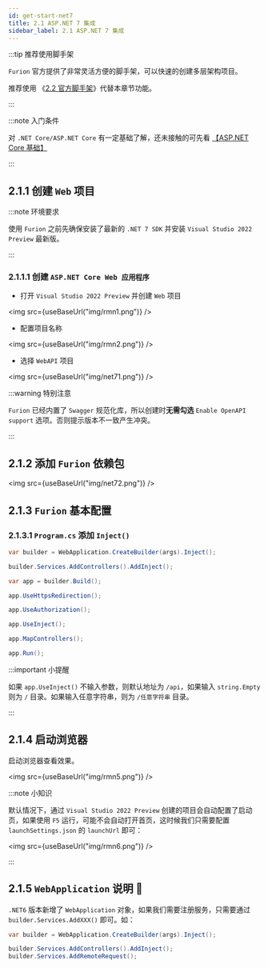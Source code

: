 ```yaml
---
id: get-start-net7
title: 2.1 ASP.NET 7 集成
sidebar_label: 2.1 ASP.NET 7 集成
---
```


:::tip 推荐使用脚手架

`Furion` 官方提供了非常灵活方便的脚手架，可以快速的创建多层架构项目。

推荐使用 《[2.2 官方脚手架](template.mdx)》代替本章节功能。

:::


:::note 入门条件

对 `.NET Core/ASP.NET Core` 有一定基础了解，还未接触的可先看 [【ASP.NET Core 基础】](https://docs.microsoft.com/zh-cn/aspnet/core/fundamentals/?view=aspnetcore-7.0&tabs=windows)

:::

## 2.1.1 创建 `Web` 项目

:::note 环境要求

使用 `Furion` 之前先确保安装了最新的 `.NET 7 SDK` 并安装 `Visual Studio 2022 Preview` 最新版。

:::

### 2.1.1.1 创建 `ASP.NET Core Web 应用程序`

- 打开 `Visual Studio 2022 Preview` 并创建 `Web` 项目

<img src={useBaseUrl("img/rmn1.png")} />

- 配置项目名称

<img src={useBaseUrl("img/rmn2.png")} />

- 选择 `WebAPI` 项目

<img src={useBaseUrl("img/net71.png")} />

:::warning 特别注意

`Furion` 已经内置了 `Swagger` 规范化库，所以创建时**无需勾选** `Enable OpenAPI support` 选项。否则提示版本不一致产生冲突。

:::

## 2.1.2 添加 `Furion` 依赖包

<img src={useBaseUrl("img/net72.png")} />

## 2.1.3 `Furion` 基本配置

### 2.1.3.1 `Program.cs` 添加 `Inject()`

```cs showLineNumbers  {1,3,11}
var builder = WebApplication.CreateBuilder(args).Inject();

builder.Services.AddControllers().AddInject();

var app = builder.Build();

app.UseHttpsRedirection();

app.UseAuthorization();

app.UseInject();

app.MapControllers();

app.Run();
```

:::important 小提醒

如果 `app.UseInject()` 不输入参数，则默认地址为 `/api`，如果输入 `string.Empty` 则为 `/` 目录。如果输入任意字符串，则为 `/任意字符串` 目录。

:::

## 2.1.4 启动浏览器

启动浏览器查看效果。

<img src={useBaseUrl("img/rmn5.png")} />

:::note 小知识

默认情况下，通过 `Visual Studio 2022 Preview` 创建的项目会自动配置了启动页，如果使用 `F5` 运行，可能不会自动打开首页，这时候我们只需要配置 `launchSettings.json` 的 `launchUrl` 即可：

<img src={useBaseUrl("img/rmn6.png")} />

:::


## 2.1.5 `WebApplication` 说明 🎃

`.NET6` 版本新增了 `WebApplication` 对象，如果我们需要注册服务，只需要通过 `builder.Services.AddXXX()` 即可。如：

```cs showLineNumbers  {4}
var builder = WebApplication.CreateBuilder(args).Inject();

builder.Services.AddControllers().AddInject();
builder.Services.AddRemoteRequest();
```